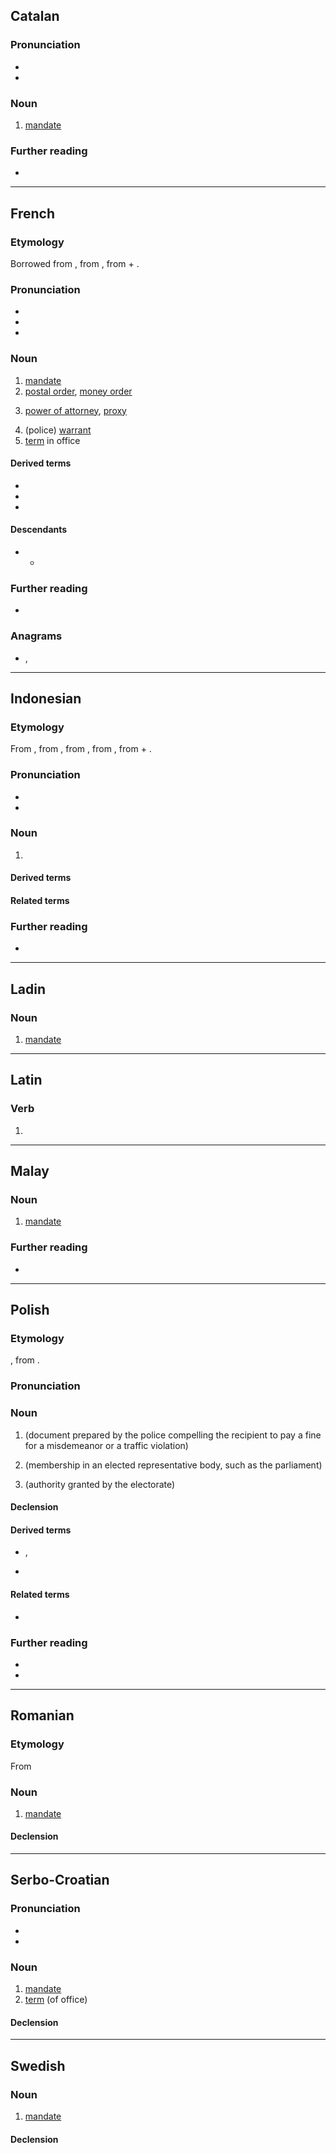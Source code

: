 {{also|Mandat|mandát|mandât}}

==Catalan==

===Pronunciation===
* {{ca-IPA}}
* {{rhymes|ca|at|s=2}}

===Noun===
{{ca-noun|m}}

# [[mandate]]

===Further reading===
* {{R:IEC2}}

----

==French==

===Etymology===
Borrowed from {{bor|fr|la|mandātum}}, from {{m|la|mandō||put in one's hands, command}}, from {{der|fr|ine-pro|*man-||hand}} + {{m|ine-pro|*dʰeh₁-||put}}.

===Pronunciation===
* {{fr-IPA}}
* {{audio|fr|Fr-mandat.ogg|audio}}
* {{hyph|fr|man|dat}}

===Noun===
{{fr-noun|m}}

# [[mandate]]
# [[postal order]], [[money order]]
# {{lb|fr|legal}} [[power of attorney]], [[proxy]]
# (police) [[warrant]]
# [[term]] in office

====Derived terms====
* {{l|fr|cumul des mandats}}
* {{l|fr|mandat d'arrêt}}
* {{l|fr|mandat de perquisition}}

====Descendants====
* {{desc|ota|ماندا|tr=manda|bor=1}}
** {{desc|tr|manda}}

===Further reading===
* {{R:TLFi}}

===Anagrams===
* {{l|fr|damant}}, {{l|fr|damnât}}

----

==Indonesian==
{{wikipedia||lang=id}}

===Etymology===
From {{bor|id|nl|mandaat}}, from {{der|id|fr|mandat}}, from {{der|id|la|mandātum}}, from {{m|la|mandō||put in one's hands, command}}, from {{der|id|ine-pro|*man-||hand}} + {{m|ine-pro|*dʰeh₁-||put}}.

===Pronunciation===
* {{IPA|id|[ˈmandat̚]}}
* {{hyphenation|id|man|dat}}

===Noun===
{{id-noun|head=|pl=-}}

# {{l|en|mandate}}

====Derived terms====
{{der4|id|
| memandati
|}}

====Related terms====
{{rel4|id|
| mandataris
|}}

===Further reading===
* {{R:KBBI Daring}}

----

==Ladin==

===Noun===
{{lld-noun|m|mandac}}

# [[mandate]]

----

==Latin==

===Verb===
{{la-verb-form|mandat}}

# {{inflection of|la|mandō||3|s|pres|actv|ind}}

----

==Malay==

===Noun===
{{ms-noun|j=مندت}}

# [[mandate]]

===Further reading===
* {{R:PRPM}}

----

==Polish==
{{wp|lang=pl}}

===Etymology===
{{bor+|pl|de|Mandat}}, from {{der|pl|la|mandātum}}.

===Pronunciation===
{{pl-p|a=Pl-mandat.ogg}}

===Noun===
{{pl-noun|m-in|dim=mandacik}}

# {{lb|pl|law}} {{l|en|[[ticket]], [[fine]]}} (document prepared by the police compelling the recipient to pay a fine for a misdemeanor or a traffic violation)
#: {{ux|pl|Właśnie dostałem '''mandat''' za złe parkowanie.|I've just received a bad parking '''ticket'''.}}
# {{lb|pl|politics}} {{l|en|seat}} (membership in an elected representative body, such as the parliament)
#: {{ux|pl|W ostatnich wyborach nasza partia zdobyła dwadzieścia '''mandatów'''.|In the last election our party won twenty '''seats'''.}}
# {{lb|pl|politics|rare|singular only}} {{l|en|mandate}} (authority granted by the electorate)
#: {{ux|pl|Rząd otrzymał silny '''mandat''' do zreformowania systemu opieki zdrowotnej.|The government has received a strong '''mandate''' to reform the healthcare system.}}

====Declension====
{{pl-decl-noun-m-in}}

====Derived terms====
* {{q|nouns}} {{l|pl|mandatariusz}}, {{l|pl|mandatariuszka}}
* {{q|adjective}} {{l|pl|mandatowy}}

====Related terms====
* {{q|adjective}} {{l|pl|mandatariuszowski}}

===Further reading===
* {{R:pl:WSJP}}
* {{R:pl:PWN}}

----

==Romanian==

===Etymology===
From {{bor|ro|fr|mandat}}

===Noun===
{{ro-noun|n|mandate}}

# [[mandate]]

====Declension====
{{ro-noun-n}}

----

==Serbo-Croatian==

===Pronunciation===
* {{IPA|sh|/mǎndaːt/}}
* {{hyph|sh|man|dat}}

===Noun===
{{sh-noun|g=m|head=màndāt}}

# [[mandate]]
# [[term]] (of office)

====Declension====
{{sh-decl-noun
|màndāt|mandati
|mandáta|mandata
|mandatu|mandatima
|mandat|mandate
|mandate|mandati
|mandatu|mandatima
|mandatom|mandatima}}

----

==Swedish==

===Noun===
{{sv-noun|n}}

# [[mandate]]

====Declension====
{{sv-infl-noun-n-zero}}